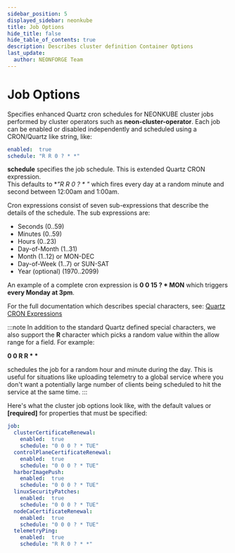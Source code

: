 ```yaml
---
sidebar_position: 5
displayed_sidebar: neonkube
title: Job Options
hide_title: false
hide_table_of_contents: true
description: Describes cluster definition Container Options
last_update:
  author: NEONFORGE Team
---
```



# Job Options

Specifies enhanced Quartz cron schedules for NEONKUBE cluster jobs performed by
cluster operators such as **neon-cluster-operator**.  Each job can be enabled
or disabled independently and scheduled using a CRON/Quartz like string, like:

```yaml
enabled:  true
schedule: "R R 0 ? * *"
```

**schedule** specifies the job schedule. This is extended Quartz CRON expression.  
This defaults to **"R R 0 ? * *"** which fires every day at a random minute and 
second between 12:00am and 1:00am.

Cron expressions consist of seven sub-expressions that describe the details of the 
schedule.  The sub expressions are:

- Seconds (0..59)
- Minutes (0..59)
- Hours (0..23)
- Day-of-Month (1..31)
- Month (1..12) or MON-DEC
- Day-of-Week (1..7) or SUN-SAT
- Year (optional) (1970..2099)

An example of a complete cron expression is **0 0 15 ? * MON** which triggers
**every Monday at 3pm**.

For the full documentation which describes special characters, see: 
[Quartz CRON Expressions](https://www.quartz-scheduler.net/documentation/quartz-3.x/tutorial/crontriggers.html#cron-expressions)

:::note
In addition to the standard Quartz defined special characters, we also
support the <b>R</b> character which picks a random value within the
allow range for a field.  For example:

<b>0 0 R R * *</b>

schedules the job for a random hour and minute during the day.  This is useful
for situations like uploading telemetry to a global service where you don't
want a potentially large number of clients being scheduled to hit the
service at the same time.
:::

Here's what the cluster job options look like, with the default values
or **[required]** for properties that must be specified:

```yaml
job:
  clusterCertificateRenewal:
    enabled:  true
    schedule: "0 0 0 ? * TUE"
  controlPlaneCertificateRenewal:
    enabled:  true
    schedule: "0 0 0 ? * TUE"
  harborImagePush:
    enabled:  true
    schedule: "0 0 0 ? * TUE"
  linuxSecurityPatches:
    enabled:  true
    schedule: "0 0 0 ? * TUE"
  nodeCaCertificateRenewal:
    enabled:  true
    schedule: "0 0 0 ? * TUE"
  telemetryPing:
    enabled:  true
    schedule: "R R 0 ? * *"
```
